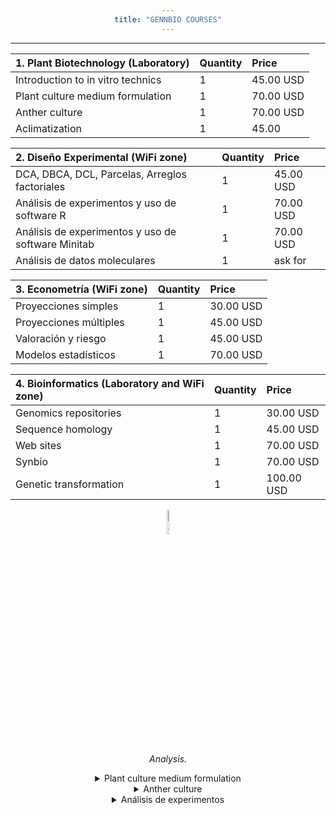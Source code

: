 ```yaml
---
title: "GENNBIO COURSES"
---
```

___
<style>
body {text-align: center}
</style>

| 1. Plant Biotechnology (Laboratory) | Quantity | Price |
|:-|:-|:-|
| Introduction to in vitro technics  | 1 | 45.00 USD | 
| Plant culture medium formulation | 1 | 70.00 USD |
| Anther culture | 1 | 70.00 USD |
| Aclimatization   | 1 | 45.00 |



 
| 2. Diseño Experimental (WiFi zone) | Quantity | Price |
|:-|:-|:-|
| DCA, DBCA, DCL, Parcelas, Arreglos factoriales  | 1 | 45.00 USD |
| Análisis de experimentos y uso de software R | 1 | 70.00 USD |
| Análisis de experimentos y uso de software Minitab | 1 | 70.00 USD |
| Análisis de datos moleculares | 1 | ask for |




| 3. Econometría (WiFi zone) | Quantity | Price |
|:-|:-|:-|
| Proyecciones simples  | 1 | 30.00 USD |
| Proyecciones múltiples | 1 | 45.00 USD |
| Valoración y riesgo | 1 | 45.00 USD |
| Modelos estadísticos | 1 | 70.00 USD |




4. Bioinformatics (Laboratory and WiFi zone)  | Quantity | Price |
|:-|:-|:-|
| Genomics repositories  | 1 | 30.00 USD |
| Sequence homology | 1 | 45.00 USD |
| Web sites | 1 | 70.00 USD |
| Synbio | 1 | 70.00 USD |
| Genetic transformation | 1 | 100.00 USD |




![*Analysis.*](C:\Users\Dell\Desktop\GENNBIO.github.io\Gel_NN.jpg){width=10%}

<details> 
<summary> Plant culture medium formulation </summary>


Sesión 1 (zona wifi): Componentes del medio de cultivo


Sesión 2 (laboratorio): Fórmulas químicas por volumen de medio de cultivo


Sesión 3 (laboratorio): Formulación y estandarización en el laboratorio


Sesión 4 (laboratorio): Pruebas iniciales


Sesión 5 (zona wifi): Fisiología in vitro y reguladores de crecimiento


Sesión 6 (zona wifi): Nuevas formulaciones


*** Duración: 18 horas académicas y 12 horas autónomas


*** Certificado: Aprobación y asistencia


</details>


<details> 
<summary> Anther culture </summary>


Sesión 1 (zona wifi): Fundamentos técnicos: verdaderos doble haploides 


Sesión 2 (laboratorio): Selección del medio de cultivo


Sesión 3 (laboratorio): Desinfección e introducción de explantos genéticamente viables 


Sesión 4 (laboratorio): Tratamientos biotecnológicos


Sesión 5 (zona wifi): Programas de mejoramiento biotecnológico


Sesión 6 (zona wifi): Pepino, pimiento, cáñamo


*** Duración: 18 horas académicas y 12 horas autónomas


*** Certificado: Aprobación y asistencia


</details>

<details> 
<summary> Análisis de experimentos </summary>


Sesión 1 (zona wifi): DCA, DCL, DBCA, Parcelas divididas, Arreglos factoriales 


Sesión 2 (laboratorio): Estadística aplicada por diseño experimental


Sesión 3 (laboratorio): Introducción al uso del software R


Sesión 4 (laboratorio): Box-plot, Análisis de varianza (ANVA), Comparación de medias, Covarianza (ANCOVA) 


Sesión 5 (zona wifi): Scripts en R y su uso en la agricultura


Sesión 6 (zona wifi): Uso del software Minitab 16 y 17 


*** ask for


</details>
